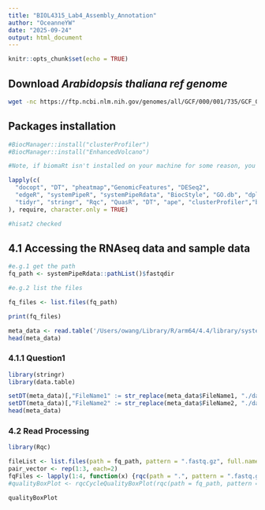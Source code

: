 ```yaml
---
title: "BIOL4315_Lab4_Assembly_Annotation"
author: "OceanneYW"
date: "2025-09-24"
output: html_document
---
```


```r
knitr::opts_chunk$set(echo = TRUE)
```

## Download ***Arabidopsis thaliana ref genome***
```bash
wget -nc https://ftp.ncbi.nlm.nih.gov/genomes/all/GCF/000/001/735/GCF_000001735.4_TAIR10.1/GCF_000001735.4_TAIR10.1_genomic.fna.gz

```

## Packages installation
```r
#BiocManager::install("clusterProfiler")
#BiocManager::install("EnhancedVolcano")

#Note, if biomaRt isn't installed on your machine for some reason, you should install it as well. 

lapply(c(
  "docopt", "DT", "pheatmap","GenomicFeatures", "DESeq2",
  "edgeR", "systemPipeR", "systemPipeRdata", "BiocStyle", "GO.db", "dplyr",
  "tidyr", "stringr", "Rqc", "QuasR", "DT", "ape", "clusterProfiler","biomaRt","EnhancedVolcano"
), require, character.only = TRUE)

#hisat2 checked
```

## 4.1 Accessing the RNAseq data and sample data
```r
#e.g.1 get the path 
fq_path <- systemPipeRdata::pathList()$fastqdir

#e.g.2 list the files 

fq_files <- list.files(fq_path)

print(fq_files)

```
```r
meta_data <- read.table('/Users/owang/Library/R/arm64/4.4/library/systemPipeRdata/extdata/param/targetsPE.txt', header = TRUE)
head(meta_data)
```

### 4.1.1 Question1
```r
library(stringr)
library(data.table)

setDT(meta_data)[,"FileName1" := str_replace(meta_data$FileName1, "./data/", fq_path)]
setDT(meta_data)[,"FileName2" := str_replace(meta_data$FileName2, "./data/", fq_path)]
head(meta_data)
```

### 4.2 Read Processing
```r
library(Rqc)

fileList <- list.files(path = fq_path, pattern = ".fastq.gz", full.names = TRUE)
pair_vector <- rep(1:3, each=2)
fqFiles <- lapply(1:4, function(x) {rqc(path = ".", pattern = ".fastq.gz", pair=c(1,1), openBrowser = FALSE)})
#qualityBoxPlot <- rqcCycleQualityBoxPlot(rqc(path = fq_path, pattern = ".fastq.gz", openBrowser = FALSE))

qualityBoxPlot
```